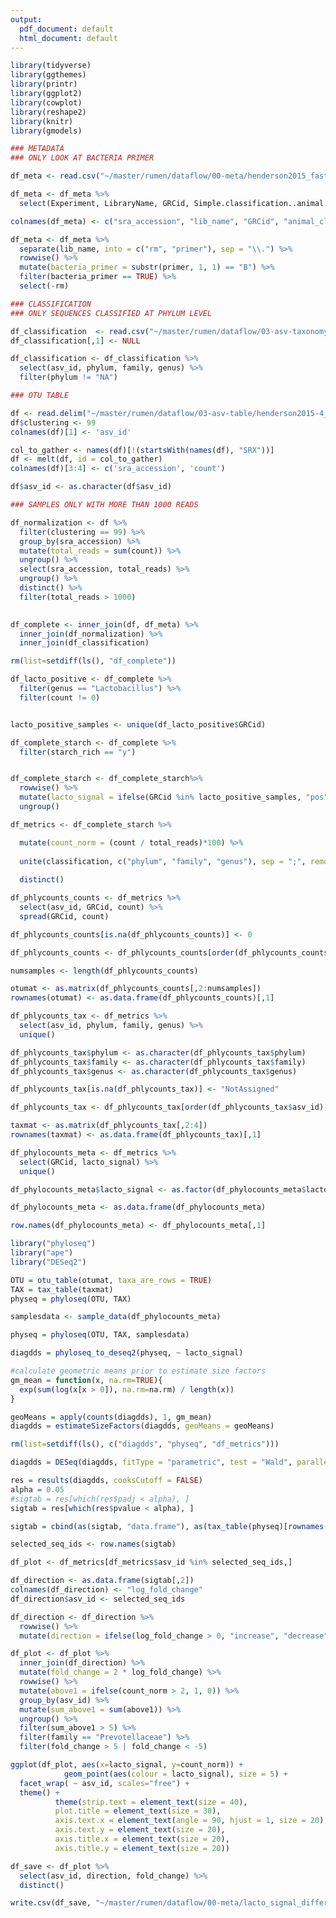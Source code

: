 ```yaml
---
output:
  pdf_document: default
  html_document: default
---
```


```r
library(tidyverse)
library(ggthemes)
library(printr)
library(ggplot2)
library(cowplot)
library(reshape2)
library(knitr)
library(gmodels)
```

```r
### METADATA
### ONLY LOOK AT BACTERIA PRIMER

df_meta <- read.csv("~/master/rumen/dataflow/00-meta/henderson2015_fastq.csv")

df_meta <- df_meta %>%
  select(Experiment, LibraryName, GRCid, Simple.classification..animal., Age.classification..animal., Gender..animal., Forage.proportion..diet., Concentrate.proportion..diet., Forage.concentrate.category..diet., Starch.rich..diet., Pectin.rich...diet., Weeks.on.diet..diet.)

colnames(df_meta) <- c("sra_accession", "lib_name", "GRCid", "animal_class", "animal_age", "gender", "forage_proportion", "concentrate_proportion", "diet_category", "starch_rich", "pectin_rich", "week_on_diet")

df_meta <- df_meta %>%
  separate(lib_name, into = c("rm", "primer"), sep = "\\.") %>%
  rowwise() %>%
  mutate(bacteria_primer = substr(primer, 1, 1) == "B") %>%
  filter(bacteria_primer == TRUE) %>%
  select(-rm)
```

```r
### CLASSIFICATION
### ONLY SEQUENCES CLASSIFIED AT PHYLUM LEVEL

df_classification  <- read.csv("~/master/rumen/dataflow/03-asv-taxonomy/henderson2015-4_194-99-rdp.csv")
df_classification[,1] <- NULL

df_classification <- df_classification %>%
  select(asv_id, phylum, family, genus) %>%
  filter(phylum != "NA")
```

```r
### OTU TABLE

df <- read.delim("~/master/rumen/dataflow/03-asv-table/henderson2015-4_194-99.txt", skip = 1, header = TRUE)
df$clustering <- 99
colnames(df)[1] <- 'asv_id'

col_to_gather <- names(df)[!(startsWith(names(df), "SRX"))]
df <- melt(df, id = col_to_gather)
colnames(df)[3:4] <- c('sra_accession', 'count')

df$asv_id <- as.character(df$asv_id)
```

```r
### SAMPLES ONLY WITH MORE THAN 1000 READS

df_normalization <- df %>%
  filter(clustering == 99) %>%
  group_by(sra_accession) %>%
  mutate(total_reads = sum(count)) %>%
  ungroup() %>%
  select(sra_accession, total_reads) %>%
  ungroup() %>%
  distinct() %>%
  filter(total_reads > 1000)
  

df_complete <- inner_join(df, df_meta) %>%
  inner_join(df_normalization) %>%
  inner_join(df_classification)

rm(list=setdiff(ls(), "df_complete"))
```

```r
df_lacto_positive <- df_complete %>%
  filter(genus == "Lactobacillus") %>%
  filter(count != 0)


lacto_positive_samples <- unique(df_lacto_positive$GRCid)

df_complete_starch <- df_complete %>%
  filter(starch_rich == "y") 


df_complete_starch <- df_complete_starch%>%
  rowwise() %>%
  mutate(lacto_signal = ifelse(GRCid %in% lacto_positive_samples, "pos", "neg")) %>%
  ungroup() 
```

```r
df_metrics <- df_complete_starch %>% 

  mutate(count_norm = (count / total_reads)*100) %>%
  
  unite(classification, c("phylum", "family", "genus"), sep = ";", remove = FALSE) %>%
  
  distinct() 
```


```r
df_phlycounts_counts <- df_metrics %>%
  select(asv_id, GRCid, count) %>%
  spread(GRCid, count)

df_phlycounts_counts[is.na(df_phlycounts_counts)] <- 0

df_phlycounts_counts <- df_phlycounts_counts[order(df_phlycounts_counts$asv_id),] 

numsamples <- length(df_phlycounts_counts)

otumat <- as.matrix(df_phlycounts_counts[,2:numsamples])
rownames(otumat) <- as.data.frame(df_phlycounts_counts)[,1]

df_phlycounts_tax <- df_metrics %>%
  select(asv_id, phylum, family, genus) %>%
  unique()

df_phlycounts_tax$phylum <- as.character(df_phlycounts_tax$phylum)
df_phlycounts_tax$family <- as.character(df_phlycounts_tax$family)
df_phlycounts_tax$genus <- as.character(df_phlycounts_tax$genus)

df_phlycounts_tax[is.na(df_phlycounts_tax)] <- "NotAssigned"

df_phlycounts_tax <- df_phlycounts_tax[order(df_phlycounts_tax$asv_id),] 

taxmat <- as.matrix(df_phlycounts_tax[,2:4])
rownames(taxmat) <- as.data.frame(df_phlycounts_tax)[,1]

df_phylocounts_meta <- df_metrics %>% 
  select(GRCid, lacto_signal) %>%
  unique() 

df_phylocounts_meta$lacto_signal <- as.factor(df_phylocounts_meta$lacto_signal)

df_phylocounts_meta <- as.data.frame(df_phylocounts_meta)

row.names(df_phylocounts_meta) <- df_phylocounts_meta[,1]
```


```r
library("phyloseq")
library("ape")
library("DESeq2")

OTU = otu_table(otumat, taxa_are_rows = TRUE)
TAX = tax_table(taxmat)
physeq = phyloseq(OTU, TAX)

samplesdata <- sample_data(df_phylocounts_meta)

physeq = phyloseq(OTU, TAX, samplesdata)

diagdds = phyloseq_to_deseq2(physeq, ~ lacto_signal)

#calculate geometric means prior to estimate size factors
gm_mean = function(x, na.rm=TRUE){
  exp(sum(log(x[x > 0]), na.rm=na.rm) / length(x))
}

geoMeans = apply(counts(diagdds), 1, gm_mean)
diagdds = estimateSizeFactors(diagdds, geoMeans = geoMeans)

rm(list=setdiff(ls(), c("diagdds", "physeq", "df_metrics")))

diagdds = DESeq(diagdds, fitType = "parametric", test = "Wald", parallel=TRUE)

res = results(diagdds, cooksCutoff = FALSE)
alpha = 0.05
#sigtab = res[which(res$padj < alpha), ]
sigtab = res[which(res$pvalue < alpha), ]

sigtab = cbind(as(sigtab, "data.frame"), as(tax_table(physeq)[rownames(sigtab), ], "matrix")) 

selected_seq_ids <- row.names(sigtab)

df_plot <- df_metrics[df_metrics$asv_id %in% selected_seq_ids,]

df_direction <- as.data.frame(sigtab[,2]) 
colnames(df_direction) <- "log_fold_change"
df_direction$asv_id <- selected_seq_ids

df_direction <- df_direction %>%
  rowwise() %>%
  mutate(direction = ifelse(log_fold_change > 0, "increase", "decrease"))

df_plot <- df_plot %>% 
  inner_join(df_direction) %>% 
  mutate(fold_change = 2 * log_fold_change) %>%
  rowwise() %>%
  mutate(above1 = ifelse(count_norm > 2, 1, 0)) %>%
  group_by(asv_id) %>%
  mutate(sum_above1 = sum(above1)) %>%
  ungroup() %>%
  filter(sum_above1 > 5) %>%
  filter(family == "Prevotellaceae") %>%
  filter(fold_change > 5 | fold_change < -5)
```

\newpage

```r
ggplot(df_plot, aes(x=lacto_signal, y=count_norm)) + 
            geom_point(aes(colour = lacto_signal), size = 5) + 
  facet_wrap( ~ asv_id, scales="free") +
  theme() +
          theme(strip.text = element_text(size = 40),
          plot.title = element_text(size = 30),
          axis.text.x = element_text(angle = 90, hjust = 1, size = 20),
          axis.text.y = element_text(size = 20),
          axis.title.x = element_text(size = 20),
          axis.title.y = element_text(size = 20))
```



```r
df_save <- df_plot %>%
  select(asv_id, direction, fold_change) %>%
  distinct() 

write.csv(df_save, "~/master/rumen/dataflow/00-meta/lacto_signal_differential.csv")
```